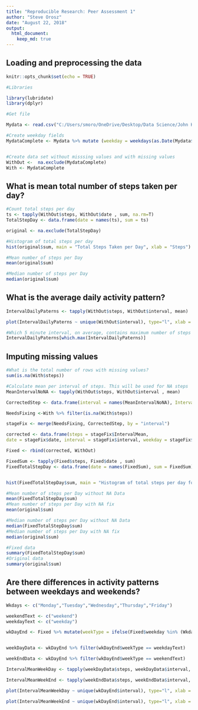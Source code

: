 ---
title: "Reproducible Research: Peer Assessment 1"
author: "Steve Orosz"
date: "August 22, 2018"
output: 
  html_document:
    keep_md: true
---


## Loading and preprocessing the data
```{r load data,  echo=TRUE}
knitr::opts_chunk$set(echo = TRUE)

#Libraries

library(lubridate)
library(dplyr)

#Get file

Mydata <- read.csv("C:/Users/smoro/OneDrive/Desktop/Data Science/John Hopkins University/Reproducible Research/Project_One/activity.csv", header = TRUE)

#Create weekday fields
MydataComplete <- Mydata %>% mutate (weekday = weekdays(as.Date(Mydata$date))) %>% mutate(weekdayNum = wday(Mydata$date))


#Create data set without misssing values and with missing values
WithOut <-  na.exclude(MydataComplete)
With <- MydataComplete


```


## What is mean total number of steps taken per day?
```{r Number of Steps per Day , echo=TRUE}

#Count total steps per day
ts <- tapply(WithOut$steps, WithOut$date , sum, na.rm=T)
TotalStepDay <- data.frame(date = names(ts), sum = ts)

original <- na.exclude(TotalStepDay)


```

```{r Histogram of total steps per day , echo=TRUE}

#Histogram of total steps per day
hist(original$sum, main = "Total Steps Taken per Day", xlab = "Steps")

#Mean number of steps per Day
mean(original$sum)

#Median number of steps per Day
median(original$sum)

```


## What is the average daily activity pattern?
```{r Mean and median number of Steps per Day, echo=TRUE}

IntervalDailyPaterns <- tapply(WithOut$steps, WithOut$interval, mean)

plot(IntervalDailyPaterns ~ unique(WithOut$interval), type="l", xlab = "Interval", ylab = "Number of Steps", main = "Average Daily Activity Pattern")

#Which 5 minute interval, on average, contains maximum number of steps
IntervalDailyPaterns[which.max(IntervalDailyPaterns)]

```



## Imputing missing values

```{r Missing Values, echo=TRUE}
#What is the total number of rows with missing values?
sum(is.na(With$steps))

#Calculate mean per interval of steps. This will be used for NA steps
MeanIntervalNoNA <- tapply(WithOut$steps, WithOut$interval , mean)

CorrectedStep <- data.frame(interval = names(MeanIntervalNoNA), IntervalMean = round(MeanIntervalNoNA))

NeedsFixing <-With %>% filter(is.na(With$steps))

stageFix <- merge(NeedsFixing, CorrectedStep, by = "interval")

corrected <- data.frame(steps = stageFix$IntervalMean,
date = stageFix$date, interval = stageFix$interval, weekday = stageFix$weekday, weekdayNum = stageFix$weekdayNum)

Fixed <- rbind(corrected, WithOut)


```


```{r Histogram of total steps per day for all data , echo=TRUE}

FixedSum <- tapply(Fixed$steps, Fixed$date , sum)
FixedTotalStepDay <- data.frame(date = names(FixedSum), sum = FixedSum)


hist(FixedTotalStepDay$sum, main = "Histogram of total steps per day for Fixed Data")

#Mean number of steps per Day without NA Data
mean(FixedTotalStepDay$sum)
#Mean number of steps per Day with NA fix
mean(original$sum)

#Median number of steps per Day without NA Data
median(FixedTotalStepDay$sum)
#Median number of steps per Day with NA fix
median(original$sum)

#Fixed data
summary(FixedTotalStepDay$sum)
#Original data
summary(original$sum)

```


## Are there differences in activity patterns between weekdays and weekends?


```{r Compare weekdays to weekends , echo=TRUE}

Wkdays <- c("Monday","Tuesday","Wednesday","Thursday","Friday")

weekendText <- c("weekend")
weekdayText <- c("weekday")

wkDayEnd <- Fixed %>% mutate(weekType = ifelse(Fixed$weekday %in% (Wkdays),weekdayText,weekendText))


weekDayData <- wkDayEnd %>% filter(wkDayEnd$weekType == weekdayText)

weekEndData <- wkDayEnd %>% filter(wkDayEnd$weekType == weekendText)

IntervalMeanWeekDay <- tapply(weekDayData$steps, weekDayData$interval, mean)

IntervalMeanWeekEnd <- tapply(weekEndData$steps, weekEndData$interval, mean)

plot(IntervalMeanWeekDay ~ unique(wkDayEnd$interval), type="l", xlab = "Interval", ylab = "Number of Steps", main = "Weekday")

plot(IntervalMeanWeekEnd ~ unique(wkDayEnd$interval), type="l", xlab = "Interval", ylab = "Number of Steps", main = "Weekend")



```

